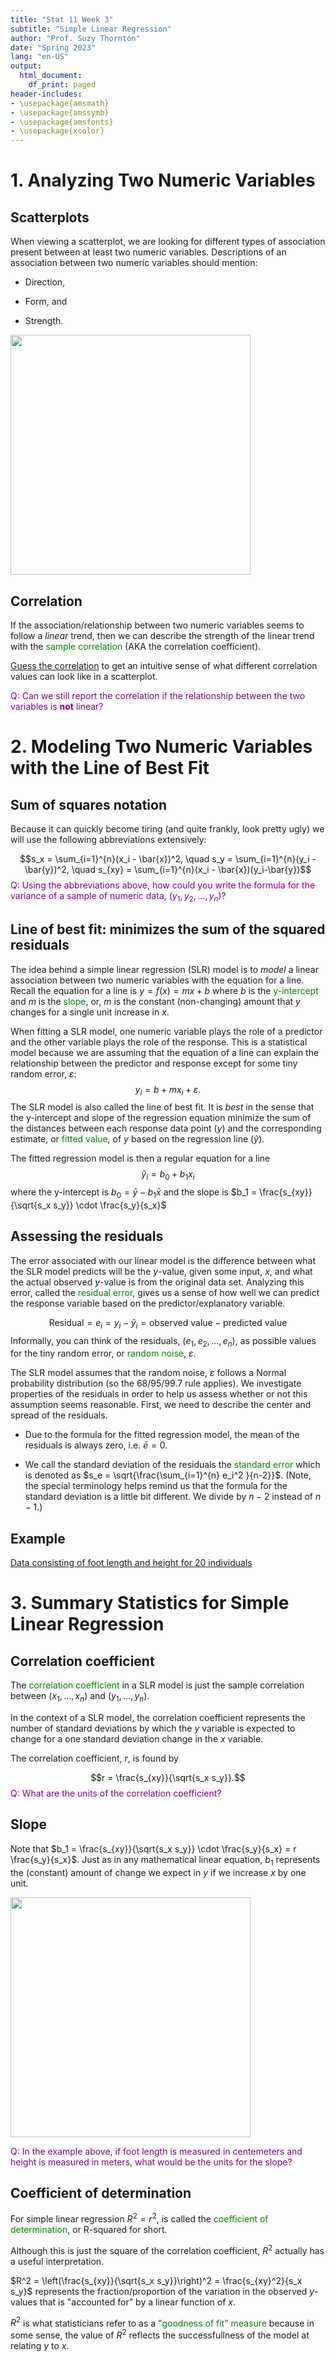 ```yaml
---
title: "Stat 11 Week 3"
subtitle: "Simple Linear Regression" 
author: "Prof. Suzy Thornton"
date: "Spring 2023"
lang: "en-US"
output:
  html_document:
    df_print: paged
header-includes:
- \usepackage{amsmath}
- \usepackage{amssymb}
- \usepackage{amsfonts}
- \usepackage{xcolor}
---
```



# 1. Analyzing Two Numeric Variables


## Scatterplots 

When viewing a scatterplot, we are looking for different types of association present between at least two numeric variables. Descriptions of an association between two numeric variables should mention:

- Direction, 

- Form, and  

- Strength.  

![](./images/foot and height.png){width=4in}


## Correlation 

If the association/relationship between two numeric variables seems to follow a *linear* trend, then we can describe the strength of the linear trend with the <span style="color:green">sample correlation</span> (AKA the correlation coefficient).


[Guess the correlation](http://www.rossmanchance.com/applets/2021/guesscorrelation/GuessCorrelation.html) to get an intuitive sense of what different correlation values can look like in a scatterplot. 


<span style="color:purple">Q: Can we still report the correlation if the relationship between the two variables is **not** linear?</span> 



# 2. Modeling Two Numeric Variables with the Line of Best Fit 


## Sum of squares notation

Because it can quickly become tiring (and quite frankly, look pretty ugly) we will use the following abbreviations extensively:

$$s_x = \sum_{i=1}^{n}(x_i - \bar{x})^2, \quad s_y = \sum_{i=1}^{n}(y_i - \bar{y})^2, \quad s_{xy} = \sum_{i=1}^{n}(x_i - \bar{x})(y_i-\bar{y})$$
<span style="color:purple">Q: Using the abbreviations above, how could you write the formula for the variance of a sample of numeric data, $(y_1, y_2, \dots, y_n)$?</span>

## Line of best fit: minimizes the sum of the squared residuals

The idea behind a simple linear regression (SLR) model is to *model* a linear association between two numeric variables with the equation for a line. Recall the equation for a line is $y = f(x) = mx +b$ where $b$ is the <span style="color:green">y-intercept</span> and $m$ is the <span style="color:green">slope</span>, or, $m$ is the constant (non-changing) amount that $y$ changes for a single unit increase in $x$. 

When fitting a SLR model, one numeric variable plays the role of a predictor and the other variable plays the role of the response. This is a statistical model because we are assuming that the equation of a line can explain the relationship between the predictor and response except for some tiny random error, $\varepsilon$:
$$y_i = b + m x_i + \varepsilon.$$ 
The SLR model is also called the line of best fit. It is *best* in the sense that the y-intercept and slope of the regression equation minimize the sum of the distances between each response data point ($y$) and the corresponding estimate, or <span style="color:green">fitted value</span>, of $y$ based on the regression line $(\hat{y})$.   

The fitted regression model is then a regular equation for a line 
$${\hat{y}}_i = b_0 + b_1 x_i$$
where the y-intercept is $b_0 = \bar{y} - b_1 \bar{x}$ and the slope is $b_1 = \frac{s_{xy}}{\sqrt{s_x s_y}} \cdot \frac{s_y}{s_x}$


## Assessing the residuals 

The error associated with our linear model is the difference between what the SLR model predicts will be the $y$-value, given some input, $x$, and what the actual observed $y$-value is from the original data set. Analyzing this error, called the <span style="color:green">residual error</span>, gives us a sense of how well we can predict the response variable based on the predictor/explanatory variable.


$$\text{Residual} = e_i = y_i - {\hat{y}}_i = \text{observed value} - \text{predicted value}$$
Informally, you can think of the residuals, $(e_1, e_2, \dots, e_n)$, as possible values for the tiny random error, or <span style="color:green">random noise</span>, $\varepsilon$.  

The SLR model assumes that the random noise, $\varepsilon$ follows a Normal probability distribution (so the 68/95/99.7 rule applies). We investigate properties of the residuals in order to help us assess whether or not this assumption seems reasonable. First, we need to describe the center and spread of the residuals. 

* Due to the formula for the fitted regression model, the mean of the residuals is always zero, i.e. $\bar{e}=0$.

* We call the standard deviation of the residuals the <span style="color:green">standard error</span> which is denoted as $s_e = \sqrt{\frac{\sum_{i=1}^{n} e_i^2 }{n-2}}$. (Note, the special terminology helps remind us that the formula for the standard deviation is a little bit different. We divide by $n-2$ instead of $n-1$.)


## Example 

[Data consisting of foot length and height for 20 individuals](http://www.rossmanchance.com/applets/2021/regshuffle/regshuffle.htm)


# 3. Summary Statistics for Simple Linear Regression


## Correlation coefficient 

The <span style="color:green">correlation coefficient</span> in a SLR model is just the sample correlation between $(x_1, \dots, x_n)$ and $(y_1, \dots, y_n)$.

In the context of a SLR model, the correlation coefficient represents the number of standard deviations by which the $y$ variable is expected to change for a one standard deviation change in the $x$ variable. 

The correlation coefficient, $r$, is found by

$$r = \frac{s_{xy}}{\sqrt{s_x s_y}}.$$
<span style="color:purple">Q: What are the units of the correlation coefficient?</span>

## Slope 

Note that $b_1 = \frac{s_{xy}}{\sqrt{s_x s_y}} \cdot \frac{s_y}{s_x} = r \frac{s_y}{s_x}$. Just as in any mathematical linear equation, $b_1$ represents the (constant) amount of change we expect in $y$ if we increase $x$ by one unit. 

![](./images/foot and height.png){width=4in}

<span style="color:purple">Q: In the example above, if foot length is measured in centemeters and height is measured in meters, what would be the units for the slope?</span>

## Coefficient of determination

For simple linear regression $R^2 = r^2$, is called the <span style="color:green">coefficient of determination</span>, or R-squared for short. 

Although this is just the square of the correlation coefficient, $R^2$ actually has a useful interpretation. 

$R^2 = \left(\frac{s_{xy}}{\sqrt{s_x s_y}}\right)^2 = \frac{s_{xy}^2}{s_x s_y}$ represents the fraction/proportion of the variation in the observed $y$-values that is \"accounted for\" by a linear function of $x$.  

$R^2$ is what statisticians refer to as a <span style="color:green">\"goodness of fit\" measure</span> because in some sense, the value of $R^2$ reflects the successfullness of the model at relating $y$ to $x$.



